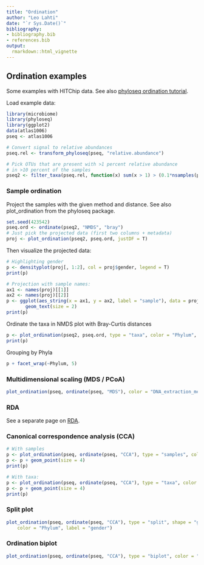 ```yaml
---
title: "Ordination"
author: "Leo Lahti"
date: "`r Sys.Date()`"
bibliography: 
- bibliography.bib
- references.bib
output: 
  rmarkdown::html_vignette
---
```

<!--
  %\VignetteEngine{knitr::rmarkdown}
  %\VignetteIndexEntry{microbiome tutorial - ordination}
  %\usepackage[utf8]{inputenc}
  %\VignetteEncoding{UTF-8}  
-->


## Ordination examples

Some examples with HITChip data. See also [phyloseq ordination tutorial](http://joey711.github.io/phyloseq/plot_ordination-examples.html).

Load example data:

```r
library(microbiome)
library(phyloseq)
library(ggplot2)
data(atlas1006)
pseq <- atlas1006

# Convert signal to relative abundances
pseq.rel <- transform_phyloseq(pseq, "relative.abundance")

# Pick OTUs that are present with >1 percent relative abundance 
# in >10 percent of the samples
pseq2 <- filter_taxa(pseq.rel, function(x) sum(x > 1) > (0.1*nsamples(pseq.rel)), TRUE)
```


### Sample ordination

Project the samples with the given method and distance. See also plot_ordination from the phyloseq package.


```r
set.seed(423542)
pseq.ord <- ordinate(pseq2, "NMDS", "bray")
# Just pick the projected data (first two columns + metadata)
proj <- plot_ordination(pseq2, pseq.ord, justDF = T)
```

Then visualize the projected data:

```r
# Highlighting gender
p <- densityplot(proj[, 1:2], col = proj$gender, legend = T)
print(p)

# Projection with sample names:
ax1 <- names(proj)[[1]]
ax2 <- names(proj)[[2]]
p <- ggplot(aes_string(x = ax1, y = ax2, label = "sample"), data = proj) +
       geom_text(size = 2)
print(p)
```


Ordinate the taxa in NMDS plot with Bray-Curtis distances

```r
p <- plot_ordination(pseq2, pseq.ord, type = "taxa", color = "Phylum", title = "Taxa ordination")
print(p)
```

Grouping by Phyla

```r
p + facet_wrap(~Phylum, 5)
```


### Multidimensional scaling (MDS / PCoA)

```r
plot_ordination(pseq, ordinate(pseq, "MDS"), color = "DNA_extraction_method") + geom_point(size = 5)
```

### RDA

See a separate page on [RDA](RDA.md).


### Canonical correspondence analysis (CCA)


```r
# With samples
p <- plot_ordination(pseq, ordinate(pseq, "CCA"), type = "samples", color = "gender")
p <- p + geom_point(size = 4)
print(p)

# With taxa:
p <- plot_ordination(pseq, ordinate(pseq, "CCA"), type = "taxa", color = "Phylum")
p <- p + geom_point(size = 4)
print(p)
```


### Split plot

```r
plot_ordination(pseq, ordinate(pseq, "CCA"), type = "split", shape = "gender", 
    color = "Phylum", label = "gender")
```


### Ordination biplot

```r
plot_ordination(pseq, ordinate(pseq, "CCA"), type = "biplot", color = "Phylum")
```






